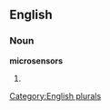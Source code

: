 ==English==

===Noun===
'''microsensors'''

# {{plural of|[[microsensor]]}}

[[Category:English plurals]]